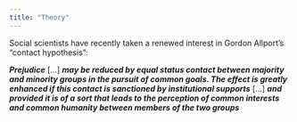 ```yaml
---
title: "Theory"
---
```


Social scientists have recently taken a renewed interest in Gordon Allport's "contact hypothesis":

___Prejudice___ [...] ___may be reduced by equal status contact between majority and minority groups in the pursuit of common goals. The effect is greatly enhanced if this contact is sanctioned by institutional supports___ [...] ___and provided it is of a sort that leads to the perception of common interests and common humanity between members of the two groups___